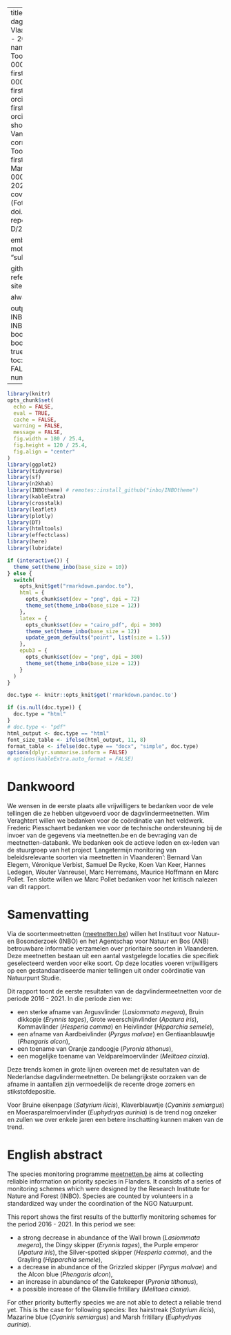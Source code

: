 
--- 
title: Resultaten van de dagvlindermeetnetten in Vlaanderen
subtitle: Periode 2016 - 2021
author: 
  - firstname: Toon
    name: Westra
    email: Toon.Westra@inbo.be
    orcid: 0000-0003-2478-9459
  - firstname: Dirk
    name: Maes
    orcid: 0000-0002-7947-3788
  - firstname: Sam
    name: Van De Poel
    orcid: 0000-0001-6251-3766
  - firstname: Thierry
    name: Onkelinx
    orcid: 0000-0001-8804-4216
shortauthor: Westra, T., Maes, D., Van De Poel, S. en Onkelinx, T.
corresponding: Toon.Westra@inbo.be
reviewer:
  - firstname: Marc
    name: Pollet
    email: Marc.Pollete@inbo.be
    orcid: 0000-0001-5198-5928
year: 2022
cover_photo: 
cover_description: "Bruin dikkopje (Foto: Valerie Goethals)"
cover: 
doi: doi.org/10.21436/inbor.70771847
reportnr: 1
depotnr: D/2022/3241/021
ordernr:

embargo:
print:
  copies: 0
  motivation:
  pages:
floatbarrier: "subsection"

github-repo:
bibliography: references.bib
link-citations: TRUE
site: bookdown::bookdown_site

always_allow_html: true

output:
  INBOmd::gitbook: default
  INBOmd::report: default
  INBOmd::ebook: default
  bookdown::dont_run: default
  bookdown::word_document2:
    toc: true
  bookdown::html_document2:
    toc: true
    toc_float:
      collapsed: FALSE
      smooth_scroll: FALSE
    number_sections: TRUE
  
---



```r

library(knitr)
opts_chunk$set(
  echo = FALSE, 
  eval = TRUE,
  cache = FALSE,
  warning = FALSE,
  message = FALSE,
  fig.width = 180 / 25.4,
  fig.height = 120 / 25.4,
  fig.align = "center"
)
library(ggplot2)
library(tidyverse)
library(sf)
library(n2khab)
library(INBOtheme) # remotes::install_github("inbo/INBOtheme")
library(kableExtra)
library(crosstalk)
library(leaflet)
library(plotly)
library(DT)
library(htmltools)
library(effectclass)
library(here)
library(lubridate)

if (interactive()) {
  theme_set(theme_inbo(base_size = 10))
} else {
  switch(
    opts_knit$get("rmarkdown.pandoc.to"),
    html = {
      opts_chunk$set(dev = "png", dpi = 72)
      theme_set(theme_inbo(base_size = 12))
    },
    latex = {
      opts_chunk$set(dev = "cairo_pdf", dpi = 300)
      theme_set(theme_inbo(base_size = 12))
      update_geom_defaults("point", list(size = 1.5))
    },
    epub3 = {
      opts_chunk$set(dev = "png", dpi = 300)
      theme_set(theme_inbo(base_size = 12))
    }
  )
}

doc.type <- knitr::opts_knit$get('rmarkdown.pandoc.to')

if (is.null(doc.type)) {
  doc.type = "html"
}
# doc.type <- "pdf"
html_output <- doc.type == "html"
font_size_table <- ifelse(html_output, 11, 8)
format_table <- ifelse(doc.type == "docx", "simple", doc.type)
options(dplyr.summarise.inform = FALSE)
# options(kableExtra.auto_format = FALSE)


```

# Dankwoord {-}

We wensen in de eerste plaats alle vrijwilligers te bedanken voor de vele tellingen die ze hebben uitgevoerd voor de dagvlindermeetnetten. Wim Veraghtert willen we bedanken voor de coördinatie van het veldwerk. Frederic Piesschaert bedanken we voor de technische ondersteuning bij de invoer van de gegevens via meetnetten.be en de bevraging van de meetnetten-databank. We bedanken ook de actieve leden en ex-leden van de stuurgroep van het project 'Langetermijn monitoring van beleidsrelevante soorten via meetnetten in Vlaanderen': Bernard Van Elegem, Véronique Verbist, Samuel De Rycke, Koen Van Keer, Hannes Ledegen, Wouter Vanreusel, Marc Herremans, Maurice Hoffmann en Marc Pollet. Ten slotte willen we Marc Pollet bedanken voor het kritisch nalezen van dit rapport. 

# Samenvatting {-}

Via de soortenmeetnetten ([meetnetten.be](https://www.meetnetten.be)) willen het Instituut voor Natuur- en Bosonderzoek (INBO) en het Agentschap voor Natuur en Bos (ANB) betrouwbare informatie verzamelen over prioritaire soorten in Vlaanderen. Deze meetnetten bestaan uit een aantal vastgelegde locaties die specifiek geselecteerd werden voor elke soort. Op deze locaties voeren vrijwilligers op een gestandaardiseerde manier tellingen uit onder coördinatie van Natuurpunt Studie.

Dit rapport toont de eerste resultaten van de dagvlindermeetnetten voor de periode 2016 - 2021. In die periode zien we: 

+ een sterke afname van Argusvlinder (*Lasiommata megera*), Bruin dikkopje (*Erynnis tages*), Grote weerschijnvlinder (*Apatura iris*), Kommavlinder (*Hesperia comma*) en Heivlinder (*Hipparchia semele*),
+ een afname van Aardbeivlinder (*Pyrgus malvae*) en Gentiaanblauwtje (*Phengaris alcon*),
+ een toename van Oranje zandoogje (*Pyronia tithonus*),
+ een mogelijke toename van Veldparelmoervlinder (*Melitaea cinxia*).

Deze trends komen in grote lijnen overeen met de resultaten van de Nederlandse dagvlindermeetnetten. De belangrijkste oorzaken van de afname in aantallen zijn vermoedelijk de recente droge zomers en stikstofdepositie.   

Voor Bruine eikenpage (*Satyrium ilicis*), Klaverblauwtje (*Cyaniris semiargus*) en Moerasparelmoervlinder (*Euphydryas aurinia*) is de trend nog onzeker en zullen we over enkele jaren een betere inschatting kunnen maken van de trend.     


# English abstract {-}

\benglish

The species monitoring programme [meetnetten.be](https://www.meetnetten.be) aims at collecting reliable information on priority species in Flanders. It consists of a series of monitoring schemes which were designed by the Research Institute for Nature and Forest (INBO). Species are counted by volunteers in a standardized way under the coordination of the NGO Natuurpunt. 

This report shows the first results of the butterfly monitoring schemes for the period 2016 - 2021. In this period we see:

+ a strong decrease in abundance of the Wall brown (*Lasiommata megera*), the Dingy skipper (*Erynnis tages*), the Purple emperor (*Apatura iris*), the Silver-spotted skipper (*Hesperia comma*), and the Grayling (*Hipparchia semele*),
+ a decrease in abundance of the Grizzled skipper (*Pyrgus malvae*) and the Alcon blue (*Phengaris alcon*),
+ an increase in abundance of the Gatekeeper (*Pyronia tithonus*),
+ a possible increase of the Glanville fritillary (*Melitaea cinxia*).

For other priority butterfly species we are not able to detect a reliable trend yet. This is the case for following species: Ilex hairstreak (*Satyrium ilicis*), Mazarine blue (*Cyaniris semiargus*) and Marsh fritillary (*Euphydryas aurinia*).       


\eenglish
